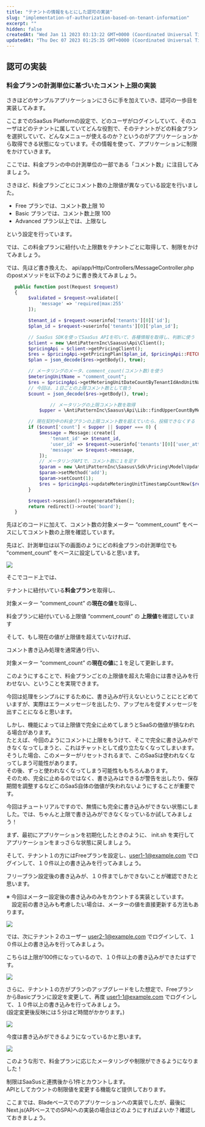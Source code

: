 ```yaml
---
title: "テナントの情報をもとにした認可の実装"
slug: "implementation-of-authorization-based-on-tenant-information"
excerpt: ""
hidden: false
createdAt: "Wed Jan 11 2023 03:13:22 GMT+0000 (Coordinated Universal Time)"
updatedAt: "Thu Dec 07 2023 01:25:35 GMT+0000 (Coordinated Universal Time)"
---
```


## 認可の実装

### 料金プランの計測単位に基づいたコメント上限の実装

さきほどのサンプルアプリケーションにさらに手を加えていき、認可の一歩目を実装してみます。

ここまでのSaaSus Platformの設定で、どのユーザがログインしていて、そのユーザはどのテナントに属していてどんな役割で、そのテナントがどの料金プランを選択していて、どんなメニューが使えるのか？というのがアプリケーションから取得できる状態になっています。その情報を使って、アプリケーションに制限をかけていきます。

ここでは、料金プランの中の計測単位の一部である「コメント数」に注目してみましょう。

さきほど、料金プランごとにコメント数の上限値が異なっている設定を行いました。

- Free プランでは、コメント数上限 10
- Basic プランでは、コメント数上限 100
- Advanced プラン以上では、上限なし

という設定を行っています。

では、この料金プランに紐付いた上限数をテナントごとに取得して、制限をかけてみましょう。

では、先ほど書き換えた、 api/app/Http/Controllers/MessageController.php のpostメソッドを以下のように書き換えてみましょう。

<Tabs>
<TabItem value="php" label="PHP">

```php
   public function post(Request $request)
   {
        $validated = $request->validate([
            'message' => 'required|max:255'
        ]);

        $tenant_id = $request->userinfo['tenants'][0]['id'];
        $plan_id = $request->userinfo['tenants'][0]['plan_id'];

        // SaaSus SDKを使ってSaaSus APIを叩いて、各種情報を取得し、判断に使う
        $client = new \AntiPatternInc\Saasus\Api\Client();
        $pricingApi = $client->getPricingClient();
        $res = $pricingApi->getPricingPlan($plan_id, $pricingApi::FETCH_RESPONSE);
        $plan = json_decode($res->getBody(), true);

        // メータリングのメータ、comment_count(コメント数)を使う
        $meteringUnitName = "comment_count";
        $res = $pricingApi->getMeteringUnitDateCountByTenantIdAndUnitNameToday($tenant_id, $meteringUnitName, $pricingApi::FETCH_RESPONSE);
        // 今回は、１日ごとの上限コメント数として扱う
        $count = json_decode($res->getBody(), true);

				// メータリングの上限コメント数を取得
     		$upper = \AntiPatternInc\Saasus\Api\Lib::findUpperCountByMeteringUnitName($plan, $meteringUnitName);

        // 現在契約中の料金プランの上限コメント数を超えていたら、投稿できなくする
        if ($count['count'] < $upper || $upper === 0) {
            $message = Message::create([
                'tenant_id' => $tenant_id,
                'user_id' => $request->userinfo['tenants'][0]['user_attribute']['username'],
                'message' => $request->message,
            ]);
            // メータリングAPIで、コメント数に１を足す
            $param = new \AntiPatternInc\Saasus\Sdk\Pricing\Model\UpdateMeteringUnitTimestampCountNowParam();
            $param->setMethod('add');
            $param->setCount(1);
            $res = $pricingApi->updateMeteringUnitTimestampCountNow($request->userinfo['tenants'][0]['id'], $meteringUnitName, $param, $pricingApi::FETCH_RESPONSE);
        }

        $request->session()->regenerateToken();
        return redirect()->route('board');
   }
```

</TabItem>
</Tabs>

先ほどのコードに加えて、コメント数の対象メーター “comment_count” をベースにしてコメント数の上限を確認しています。

先ほど、計測単位は以下の画面のようにどの料金プランの計測単位でも  “comment_count” をベースに設定していると思います。

![](/ja/img/tutorial/implementation-of-authorization-based-on-tenant-information/implementation-of-authorization-based-on-tenant-information-1.png)

そこでコード上では、

テナントに紐付いている**料金プラン**を取得し、

対象メーター “comment_count” の**現在の値**を取得し、

料金プランに紐付いている上限値 “comment_count” の **上限値**を確認しています

そして、もし現在の値が上限値を超えていなければ、

コメント書き込み処理を通常通り行い、

対象メーター “comment_count” の**現在の値**に１を足して更新します。

このようにすることで、料金プランごとの上限値を超えた場合には書き込みを行わせない、ということを実現できます。

今回は処理をシンプルにするために、書き込みが行えないということにとどめていますが、実際はエラーメッセージを出したり、アップセルを促すメッセージを出すことになると思います。

しかし、機能によっては上限値で完全に止めてしまうとSaaSの価値が損なわれる場合があります。  
たとえば、今回のようにコメントに上限をもうけて、そこで完全に書き込みができなくなってしまうと、これはチャットとして成り立たなくなってしまいます。  
そうした場合、このメーターがリセットされるまで、このSaaSは使われなくなってしまう可能性があります。  
その後、ずっと使われなくなってしまう可能性ももちろんあります。  
そのため、完全に止めるのではなく、書き込みはできるが警告を出したり、保存期間を調整するなどこのSaaS自体の価値が失われないようにすることが重要です。

今回はチュートリアルですので、無情にも完全に書き込みができない状態にしました。では、ちゃんと上限で書き込みができなくなっているか試してみましょう！

まず、最初にアプリケーションを初期化したときのように、 init.sh を実行してアプリケーションをまっさらな状態に戻しましょう。

そして、テナント１の方にはFreeプランを設定し、[user1-1@example.com](mailto:user1-1@example.com) でログインして、１０件以上の書き込みを行ってみましょう。

フリープラン設定後の書き込みが、１０件までしかできないことが確認できたと思います。

※ 今回はメーター設定後の書き込みのみをカウントする実装としています。<br/>　設定前の書き込みも考慮したい場合は、メーターの値を直接更新する方法もあります。

![](/ja/img/tutorial/implementation-of-authorization-based-on-tenant-information/implementation-of-authorization-based-on-tenant-information-2.png)

では、次にテナント２のユーザー [user2-1@example.com](mailto:user2-1@example.com) でログインして、１０件以上の書き込みを行ってみましょう。

こちらは上限が100件になっているので、１０件以上の書き込みができたはずです。

![](/ja/img/tutorial/implementation-of-authorization-based-on-tenant-information/implementation-of-authorization-based-on-tenant-information-3.png)

さらに、テナント１の方がプランのアップグレードをした想定で、FreeプランからBasicプランに設定を変更して、再度 [user1-1@example.com](mailto:user1-1@example.com) でログインして、１０件以上の書き込みを行ってみましょう。  
(設定変更後反映には５分ほど時間がかかります。)

![](/ja/img/tutorial/implementation-of-authorization-based-on-tenant-information/implementation-of-authorization-based-on-tenant-information-4.png)

今度は書き込みができるようになっているかと思います。

![](/ja/img/tutorial/implementation-of-authorization-based-on-tenant-information/implementation-of-authorization-based-on-tenant-information-5.png)

このような形で、料金プランに応じたメータリングや制限ができるようになりました！

制限はSaaSusと連携後から1件とカウントします。  
APIとしてカウントの制限値を変更する機能など提供しております。

ここまでは、Bladeベースでのアプリケーションへの実装でしたが、最後に Next.js(APIベースでのSPA)への実装の場合はどのようにすればよいか？確認しておきましょう。
